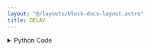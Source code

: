 ```yaml
---
layout: "@/layouts/block-docs-layout.astro"
title: DELAY
---
```



<PythonDocsDisplay docstring={docstring} />

<details>
<summary>Python Code</summary>
```python
from flojoy import flojoy, TextBlob
from PYTHON.utils.mecademic_state.mecademic_state import query_for_handle


@flojoy(deps={"mecademicpy": "1.4.0"})
def DELAY(
    ip_address: TextBlob,
    time: float,
) -> TextBlob:
    """
    The DELAY node delays the action between two nodes.

    Inputs
    ------
    ip_address: TextBlob
        The IP address of the robot arm.

    time: float
        The time of delay in seconds.

    Returns
    -------
    ip_address
        The IP address of the robot arm.

    """
    robot = query_for_handle(ip_address)
    robot.Delay(time)
    robot.WaitIdle()
    return ip_address

```
[Find this Flojoy Block on GitHub](https://github.com/flojoy-ai/blocks/blob/main/blocks/IO/ROBOTICS/ARMS/MECADEMIC/DELAY/DELAY.py)
</details>

## Example

<GetHelpWidget />

<AppDisplay app={app} blockName="DELAY" client:visible />

In this example, the `DELAY` node introduces a pause in the robot arm's operation for a specified duration.

The node takes in the time for the delay in seconds. 

After initiating the delay, the node waits for the robot arm to become idle before proceeding. 

The `DELAY` node is useful in workflows where you need to introduce a pause between operations, such as waiting for an external sensor to trigger or allowing time for a mechanical process to complete.

